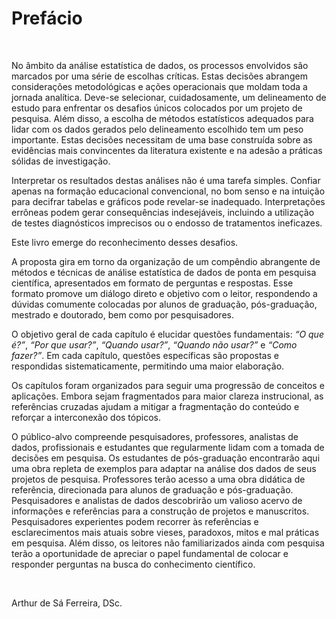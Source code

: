 # Prefácio {-}

<br>

No âmbito da análise estatística de dados, os processos envolvidos são marcados por uma série de escolhas críticas. Estas decisões abrangem considerações metodológicas e ações operacionais que moldam toda a jornada analítica. Deve-se selecionar, cuidadosamente, um delineamento de estudo para enfrentar os desafios únicos colocados por um projeto de pesquisa. Além disso, a escolha de métodos estatísticos adequados para lidar com os dados gerados pelo delineamento escolhido tem um peso importante. Estas decisões necessitam de uma base construída sobre as evidências mais convincentes da literatura existente e na adesão a práticas sólidas de investigação.

Interpretar os resultados destas análises não é uma tarefa simples. Confiar apenas na formação educacional convencional, no bom senso e na intuição para decifrar tabelas e gráficos pode revelar-se inadequado. Interpretações errôneas podem gerar consequências indesejáveis, incluindo a utilização de testes diagnósticos imprecisos ou o endosso de tratamentos ineficazes.

Este livro emerge do reconhecimento desses desafios.

A proposta gira em torno da organização de um compêndio abrangente de métodos e técnicas de análise estatística de dados de ponta em pesquisa científica, apresentados em formato de perguntas e respostas. Esse formato promove um diálogo direto e objetivo com o leitor, respondendo a dúvidas comumente colocadas por alunos de graduação, pós-graduação, mestrado e doutorado, bem como por pesquisadores.

O objetivo geral de cada capítulo é elucidar questões fundamentais: *“O que é?”*, *“Por que usar?”*, *“Quando usar?”*, *“Quando não usar?”* e *“Como fazer?”*. Em cada capítulo, questões específicas são propostas e respondidas sistematicamente, permitindo uma maior elaboração.

Os capítulos foram organizados para seguir uma progressão de conceitos e aplicações. Embora sejam fragmentados para maior clareza instrucional, as referências cruzadas ajudam a mitigar a fragmentação do conteúdo e reforçar a interconexão dos tópicos.

O público-alvo compreende pesquisadores, professores, analistas de dados, profissionais e estudantes que regularmente lidam com a tomada de decisões em pesquisa. Os estudantes de pós-graduação encontrarão aqui uma obra repleta de exemplos para adaptar na análise dos dados de seus projetos de pesquisa. Professores terão acesso a uma obra didática de referência, direcionada para alunos de graduação e pós-graduação. Pesquisadores e analistas de dados descobrirão um valioso acervo de informações e referências para a construção de projetos e manuscritos. Pesquisadores experientes podem recorrer às referências e esclarecimentos mais atuais sobre vieses, paradoxos, mitos e mal práticas em pesquisa. Além disso, os leitores não familiarizados ainda com pesquisa terão a oportunidade de apreciar o papel fundamental de colocar e responder perguntas na busca do conhecimento científico.

<br>

Arthur de Sá Ferreira, DSc.

<br>
